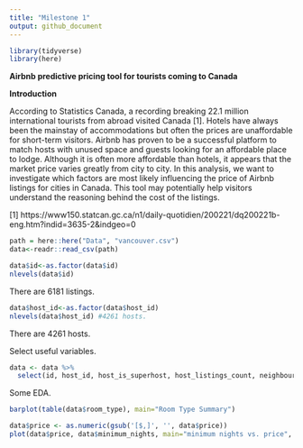 ```yaml
---
title: "Milestone 1"
output: github_document
---
```


```r
library(tidyverse)
library(here)
```

**Airbnb predictive pricing tool for tourists coming to Canada**

**Introduction**

According to Statistics Canada, a recording breaking 22.1 million international tourists from abroad visited Canada [1]. Hotels have always been the mainstay of accommodations but often the prices are unaffordable for short-term visitors. Airbnb has proven to be a successful platform to match hosts with unused space and guests looking for an affordable place to lodge. Although it is often more affordable than hotels, it appears that the market price varies greatly from city to city. In this analysis, we want to investigate which factors are most likely influencing the price of Airbnb listings for cities in Canada. This tool may potentially help visitors understand the reasoning behind the cost of the listings. 

[1] https://www150.statcan.gc.ca/n1/daily-quotidien/200221/dq200221b-eng.htm?indid=3635-2&indgeo=0

```r
path = here::here("Data", "vancouver.csv")
data<-readr::read_csv(path)
```

```r
data$id<-as.factor(data$id)
nlevels(data$id) 
```

There are 6181 listings. 

```r
data$host_id<-as.factor(data$host_id)
nlevels(data$host_id) #4261 hosts.
```

There are 4261 hosts.

Select useful variables.

```r
data <- data %>% 
  select(id, host_id, host_is_superhost, host_listings_count, neighbourhood_cleansed, property_type, room_type, accommodates, bathrooms, bedrooms, beds, price, weekly_price, monthly_price, security_deposit, cleaning_fee, guests_included, extra_people, minimum_nights, maximum_nights, review_scores_rating)
```

Some EDA.

```r
barplot(table(data$room_type), main="Room Type Summary")
```


```r
data$price <- as.numeric(gsub('[$,]', '', data$price))
plot(data$price, data$minimum_nights, main="minimum nights vs. price", xlab="price", ylab="minimum nights")
```


